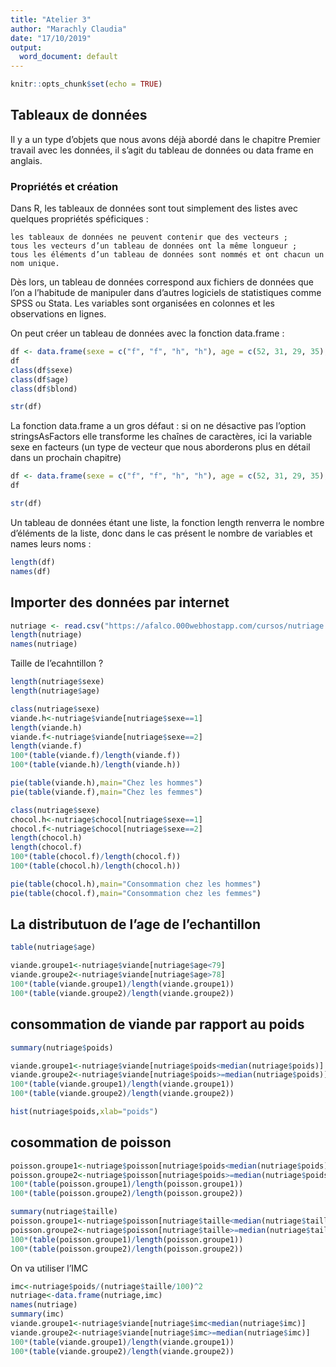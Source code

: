 ```yaml
---
title: "Atelier 3"
author: "Marachly Claudia"
date: "17/10/2019"
output:
  word_document: default
---
```


```r
knitr::opts_chunk$set(echo = TRUE)
```

## Tableaux de données

Il y a un type d’objets que nous avons déjà abordé dans le chapitre Premier travail avec les données, il s’agit du tableau de données ou data frame en anglais.

### Propriétés et création

Dans R, les tableaux de données sont tout simplement des listes avec quelques propriétés spéficiques :

    les tableaux de données ne peuvent contenir que des vecteurs ;
    tous les vecteurs d’un tableau de données ont la même longueur ;
    tous les éléments d’un tableau de données sont nommés et ont chacun un nom unique.

Dès lors, un tableau de données correspond aux fichiers de données que l’on a l’habitude de manipuler dans d’autres logiciels de statistiques comme SPSS ou Stata. Les variables sont organisées en colonnes et les observations en lignes.

On peut créer un tableau de données avec la fonction data.frame :

```r
df <- data.frame(sexe = c("f", "f", "h", "h"), age = c(52, 31, 29, 35), blond = c(FALSE, TRUE, TRUE, FALSE))
df
class(df$sexe)
class(df$age)
class(df$blond)
```

```r
str(df)
```

La fonction data.frame a un gros défaut : si on ne désactive pas l’option stringsAsFactors elle transforme les chaînes de caractères, ici la variable sexe en facteurs (un type de vecteur que nous aborderons plus en détail dans un prochain chapitre)
```r
df <- data.frame(sexe = c("f", "f", "h", "h"), age = c(52, 31, 29, 35), blond = c(FALSE, TRUE, TRUE, FALSE), stringsAsFactors = FALSE)
df
```

```r
str(df)
```

Un tableau de données étant une liste, la fonction length renverra le nombre d’éléments de la liste, donc dans le cas présent le nombre de variables et names leurs noms :

```r
length(df)
names(df)
```

## Importer des données par internet

```r
nutriage <- read.csv("https://afalco.000webhostapp.com/cursos/nutriage.csv",header=TRUE)
length(nutriage)
names(nutriage)
```
Taille de l'ecahntillon ?

```r
length(nutriage$sexe)
length(nutriage$age)
```

```r
class(nutriage$sexe)
viande.h<-nutriage$viande[nutriage$sexe==1]
length(viande.h)
viande.f<-nutriage$viande[nutriage$sexe==2]
length(viande.f)
100*(table(viande.f)/length(viande.f))
100*(table(viande.h)/length(viande.h))
```

```r
pie(table(viande.h),main="Chez les hommes")
pie(table(viande.f),main="Chez les femmes")
```

```r
class(nutriage$sexe)
chocol.h<-nutriage$chocol[nutriage$sexe==1]
chocol.f<-nutriage$chocol[nutriage$sexe==2]
length(chocol.h)
length(chocol.f)
100*(table(chocol.f)/length(chocol.f))
100*(table(chocol.h)/length(chocol.h))
```

```r
pie(table(chocol.h),main="Consommation chez les hommes")
pie(table(chocol.f),main="Consommation chez les femmes")
```

## La distributuon de l'age de l'echantillon 

```r
table(nutriage$age)
```

```r
viande.groupe1<-nutriage$viande[nutriage$age<79]
viande.groupe2<-nutriage$viande[nutriage$age>78]
100*(table(viande.groupe1)/length(viande.groupe1))
100*(table(viande.groupe2)/length(viande.groupe2))
```
## consommation de viande par rapport au poids 
```r
summary(nutriage$poids)
```


```r
viande.groupe1<-nutriage$viande[nutriage$poids<median(nutriage$poids)]
viande.groupe2<-nutriage$viande[nutriage$poids>=median(nutriage$poids)]
100*(table(viande.groupe1)/length(viande.groupe1))
100*(table(viande.groupe2)/length(viande.groupe2))
```

```r
hist(nutriage$poids,xlab="poids")
```

## cosommation de poisson 
```r
poisson.groupe1<-nutriage$poisson[nutriage$poids<median(nutriage$poids)]
poisson.groupe2<-nutriage$poisson[nutriage$poids>=median(nutriage$poids)]
100*(table(poisson.groupe1)/length(poisson.groupe1))
100*(table(poisson.groupe2)/length(poisson.groupe2))
```


```r
summary(nutriage$taille)
poisson.groupe1<-nutriage$poisson[nutriage$taille<median(nutriage$taille)]
poisson.groupe2<-nutriage$poisson[nutriage$taille>=median(nutriage$taille)]
100*(table(poisson.groupe1)/length(poisson.groupe1))
100*(table(poisson.groupe2)/length(poisson.groupe2))
```

On va utiliser l'IMC
```r
imc<-nutriage$poids/(nutriage$taille/100)^2
nutriage<-data.frame(nutriage,imc)
names(nutriage)
summary(imc)
viande.groupe1<-nutriage$viande[nutriage$imc<median(nutriage$imc)]
viande.groupe2<-nutriage$viande[nutriage$imc>=median(nutriage$imc)]
100*(table(viande.groupe1)/length(viande.groupe1))
100*(table(viande.groupe2)/length(viande.groupe2))
```










